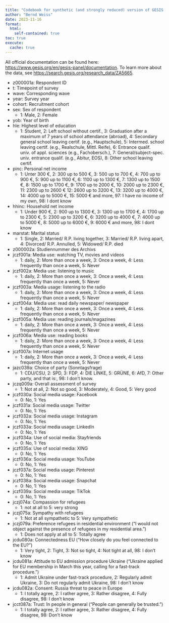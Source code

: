 ```yaml
---
title: "Codebook for synthetic (and strongly reduced) version of GESIS Panel wave ja and jc"
author: "Bernd Weiss"
date: 2023-11-16
format: 
  html:
    self-contained: true
toc: true
execute:
  cache: true
---
```


All official documentation can be found here: [https://www.gesis.org/en/gesis-panel/documentation](https://www.gesis.org/en/gesis-panel/documentation). To learn more about the data, see [https://search.gesis.org/research_data/ZA5665](https://search.gesis.org/research_data/ZA5665).


- z000001a: Respondent ID
- t: Timepoint of survey
- wave: Corresponding wave
- year: Survey year
- cohort: Recruitment cohort
- sex: Sex of respondent
  - 1:	Male, 2:	Female
- yob: Year of birth
- hle: Highest level of education
  - 1:	Student, 2:	Left school without certif., 3:	Graduation after a maximum 
  of 7 years of school attendance (abroad), 4:	Secondary general school 
  leaving certif. (e.g., Hauptschule), 5:	Intermed. school leaving certif. 
  (e.g., Realschule, Mittl. Reife), 6:	Entrance qualif. univ. of appl. 
  sciences (e.g., Fachobersch.), 7:	General/subject-spec. univ. entrance 
  qualif. (e.g., Abitur, EOS), 8:	Other school leaving certif.
- pinc: Personal net income
  - 1:	Unter 300 €, 2:	300 up to 500 €, 3:	500 up to 700 €, 4:	700 up to 900 €,
  5:	900 up to 1100 €, 6:	1100 up to 1300 €, 7:	1300 up to 1500 €, 8:	1500 up 
  to 1700 €, 9:	1700 up to 2000 €, 10:	2000 up to 2300 €, 11:	2300 up to 2600 €
  12:	2600 up to 3200 €, 13:	3200 up to 4000 €, 14:	4000 up to 5000 €, 
  15:	5000 € and more, 97:	I have no income of my own, 98:	I dont know
- hhinc: Household net income
  - 1:	Under 900 €, 2:	900 up to 1300 €, 3:	1300 up to 1700 €, 
  4:	1700 up to 2300 €, 5:	2300 up to 3200 €, 6:	3200 up to 4000 €,
  7:	4000 up to 5000 €, 8:	5000 up to 6000 €, 9:	6000 € and more, 98:
  I dont know
- marstat: Marital status
  - 1:	Single, 2:	Married/ R.P. living together, 3:	Married/ R.P. living apart,
  4:	Divorced/ R.P. Annulled, 5:	Widowed/ R.P. died
- z000002a: Studiennummer des Archivs       
- jczf001a: Media use: watching TV, movies and videos
  - 1: daily, 2: More than once a week, 3: Once a week, 4: Less frequently than 
  once a week, 5: Never
- jczf002a: Media use: listening to music
  - 1: daily, 2: More than once a week, 3: Once a week, 4: Less frequently than 
  once a week, 5: Never
- jczf003a: Media usage: listening to the radio 
  - 1: daily, 2: More than once a week, 3: Once a week, 4: Less frequently than 
  once a week, 5: Never
- jczf004a: Media use: read daily newspaper/ newspaper 
  - 1: daily, 2: More than once a week, 3: Once a week, 4: Less frequently than 
  once a week, 5: Never
- jczf005a: Media use: reading journals/magazines
  - 1: daily, 2: More than once a week, 3: Once a week, 4: Less frequently than 
  once a week, 5: Never
- jczf006a: Media use: reading books     
  - 1: daily, 2: More than once a week, 3: Once a week, 4: Less frequently than 
  once a week, 5: Never
- jczf007a: Internet usage 
  - 1: daily, 2: More than once a week, 3: Once a week, 4: Less frequently than 
  once a week, 5: Never
- jazc039a: Choice of party (Sonntagsfrage)
  - 1: CDU/CSU, 2: SPD, 3: FDP, 4: DIE LINKE, 5: GRÜNE, 6: AfD, 7: Other party, 
  and that is:, 98: I don’t know.
- jczq009a: Overall assessment of survey
  - 1: Not at all, 2: Not so good, 3: Moderately, 4: Good, 5: Very good
- jczf030a: Social media usage: Facebook
  - 0: No, 1: Yes
- jczf031a: Social media usage: Twitter
  - 0: No, 1: Yes
- jczf032a: Social media usage: Instagram
  - 0: No, 1: Yes
- jczf033a: Social media usage: LinkedIn     
  - 0: No, 1: Yes
- jczf034a: Use of social media: Stayfriends
  - 0: No, 1: Yes
- jczf035a: Use of social media: XING
  - 0: No, 1: Yes
- jczf036a: Social media usage: YouTube
  - 0: No, 1: Yes
- jczf037a: Social media usage: Pinterest
  - 0: No, 1: Yes
- jczf038a: Social media usage: Snapchat  
  - 0: No, 1: Yes
- jczf039a: Social media usage: TikTok
  - 0: No, 1: Yes
- jczj074a: Compassion for refugees 
  - 1: not at all to 5: very strong
- jczj075a: Sympathy with refugees
  - 1: Not at all sympathetic to 5: Very sympathetic
- jczj079a: Preference refugees in residential environment ("I would not object 
against the presence of refugees in my residential area.") 
  - 1: Does not apply at all to 5: Totally agree
- jcdu080a: Connectedness EU ("How closely do you feel connected to the EU?")
  - 1: Very tight, 2: Tight, 3: Not so tight, 4: Not tight at all, 98: I don’t 
  know 
- jcdu081a: Attitude to EU admission procedure Ukraine ("Ukraine applied for EU 
membership in March this year, calling for a fast-track procedure.")
  - 1: Admit Ukraine under fast-track procedure, 2: Regularly admit Ukraine, 
  3: Do not regularly admit Ukraine, 98: I don’t know
- jcdu082a: Consent: Russia threat to peace in Europe
  - 1: I totally agree, 2: I rather agree, 3: Rather disagree, 4: Fully disagree, 98: I don’t know
- jcct087a: Trust: In people in general ("People can generally be trusted.")
  - 1: I totally agree, 2: I rather agree, 3: Rather disagree, 4: Fully disagree, 98: Don’t know 